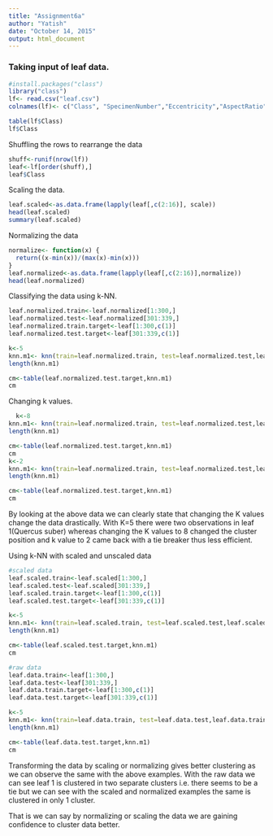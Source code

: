 ```yaml
---
title: "Assignment6a"
author: "Yatish"
date: "October 14, 2015"
output: html_document
---
```

### Taking input of leaf data.

```r
#install.packages("class")
library("class")
lf<- read.csv("leaf.csv")
colnames(lf)<- c("Class", "SpecimenNumber","Eccentricity","AspectRatio","Elongation","Solidity","StochasticConvexity","IsoperimetricFactor","MaximalIndentationDepth","Lobedness","AverageIntensity","AverageContrast","Smoothness","ThirdMoment","Uniformity","Entropy")

table(lf$Class)
lf$Class
```

Shuffling the rows to rearrange the data
```r
shuff<-runif(nrow(lf))
leaf<-lf[order(shuff),]
leaf$Class
```

Scaling the data.
```r
leaf.scaled<-as.data.frame(lapply(leaf[,c(2:16)], scale))
head(leaf.scaled)
summary(leaf.scaled)

```

Normalizing the data
```r
normalize<- function(x) {
  return((x-min(x))/(max(x)-min(x)))
}
leaf.normalized<-as.data.frame(lapply(leaf[,c(2:16)],normalize))
head(leaf.normalized)
```

Classifying the data using k-NN.
```r
leaf.normalized.train<-leaf.normalized[1:300,]
leaf.normalized.test<-leaf.normalized[301:339,]
leaf.normalized.train.target<-leaf[1:300,c(1)]
leaf.normalized.test.target<-leaf[301:339,c(1)]

k<-5
knn.m1<- knn(train=leaf.normalized.train, test=leaf.normalized.test,leaf.normalized.train.target,k)
length(knn.m1)

cm<-table(leaf.normalized.test.target,knn.m1)
cm
```

Changing k values.
```r
  k<-8
knn.m1<- knn(train=leaf.normalized.train, test=leaf.normalized.test,leaf.normalized.train.target,k)
length(knn.m1)

cm<-table(leaf.normalized.test.target,knn.m1)
cm
k<-2
knn.m1<- knn(train=leaf.normalized.train, test=leaf.normalized.test,leaf.normalized.train.target,k)
length(knn.m1)

cm<-table(leaf.normalized.test.target,knn.m1)
cm
```

By looking at the above data we can clearly state that changing the K values change the data drastically. With K=5 there were two observations in leaf 1(Quercus suber) whereas changing the K values to 8 changed the cluster position and k value to 2 came back with a tie breaker thus less efficient.


Using k-NN with scaled and unscaled data
```r
#scaled data
leaf.scaled.train<-leaf.scaled[1:300,]
leaf.scaled.test<-leaf.scaled[301:339,]
leaf.scaled.train.target<-leaf[1:300,c(1)]
leaf.scaled.test.target<-leaf[301:339,c(1)]

k<-5
knn.m1<- knn(train=leaf.scaled.train, test=leaf.scaled.test,leaf.scaled.train.target,k)
length(knn.m1)

cm<-table(leaf.scaled.test.target,knn.m1)
cm

#raw data
leaf.data.train<-leaf[1:300,]
leaf.data.test<-leaf[301:339,]
leaf.data.train.target<-leaf[1:300,c(1)]
leaf.data.test.target<-leaf[301:339,c(1)]

k<-5
knn.m1<- knn(train=leaf.data.train, test=leaf.data.test,leaf.data.train.target,k)
length(knn.m1)

cm<-table(leaf.data.test.target,knn.m1)
cm
```
Transforming the data by scaling or normalizing gives better clustering as we can observe the same with the above examples. With the raw data we can see leaf 1 is clustered in two separate clusters i.e. there seems to be a tie but we can see with the scaled and normalized examples the same is clustered in only 1 cluster.

That is we can say by normalizing or scaling the data we are gaining confidence to cluster data better.
